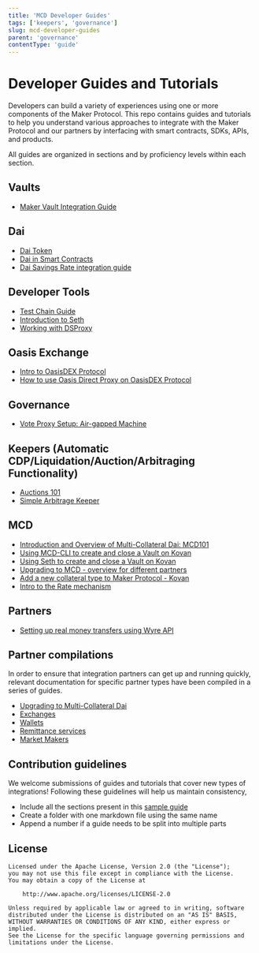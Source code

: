 ```yaml
---
title: 'MCD Developer Guides'
tags: ['keepers', 'governance']
slug: mcd-developer-guides
parent: 'governance'
contentType: 'guide'
---
```


# Developer Guides and Tutorials

Developers can build a variety of experiences using one or more components of the Maker Protocol. This repo contains guides and tutorials to help you understand various approaches to integrate with the Maker Protocol and our partners by interfacing with smart contracts, SDKs, APIs, and products.

All guides are organized in sections and by proficiency levels within each section.

## Vaults

- [Maker Vault Integration Guide](https://github.com/makerdao/developerguides/blob/master/vault/vault-integration-guide/vault-integration-guide.md)

## Dai

- [Dai Token](https://github.com/makerdao/developerguides/tree/master/dai/dai-token/dai-token.md)
- [Dai in Smart Contracts](https://github.com/makerdao/developerguides/tree/master/dai/dai-in-smart-contracts/README.md)
- [Dai Savings Rate integration guide](https://github.com/makerdao/developerguides/tree/master/dai/dsr-integration-guide/dsr-integration-guide-01.md)

## Developer Tools

- [Test Chain Guide](https://github.com/makerdao/developerguides/tree/master/devtools/test-chain-guide/test-chain-guide.md)
- [Introduction to Seth](https://github.com/makerdao/developerguides/tree/master/devtools/seth/seth-guide-01/seth-guide-01.md)
- [Working with DSProxy](https://github.com/makerdao/developerguides/tree/master/devtools/working-with-dsproxy/working-with-dsproxy.md)

## Oasis Exchange

- [Intro to OasisDEX Protocol](https://github.com/makerdao/developerguides/tree/master/Oasis/intro-to-oasis/intro-to-oasis-maker-otc.md)
- [How to use Oasis Direct Proxy on OasisDEX Protocol](https://github.com/makerdao/developerguides/tree/master/Oasis/oasis-direct-proxy.md)

## Governance

- [Vote Proxy Setup: Air-gapped Machine](https://github.com/makerdao/developerguides/tree/master/governance/vote-proxy-setup-airgapped-machine/vote-proxy-setup-airgapped-machine.md)

## Keepers \(Automatic CDP/Liquidation/Auction/Arbitraging Functionality\)

- [Auctions 101](https://github.com/makerdao/developerguides/tree/master/keepers/auctions/auctions-101.md)
- [Simple Arbitrage Keeper](https://github.com/makerdao/developerguides/tree/master/keepers/simple-arbitrage-keeper/simple-arbitrage-keeper.md)

## MCD

- [Introduction and Overview of Multi-Collateral Dai: MCD101](https://github.com/makerdao/developerguides/tree/master/mcd/mcd-101/mcd-101.md)
- [Using MCD-CLI to create and close a Vault on Kovan](https://github.com/makerdao/developerguides/tree/master/mcd/mcd-cli/mcd-cli-guide-01/mcd-cli-guide-01.md)
- [Using Seth to create and close a Vault on Kovan](https://github.com/makerdao/developerguides/tree/master/mcd/mcd-seth/mcd-seth-01.md)
- [Upgrading to MCD - overview for different partners](https://github.com/makerdao/developerguides/tree/master/mcd/upgrading-to-multi-collateral-dai/upgrading-to-multi-collateral-dai.md)
- [Add a new collateral type to Maker Protocol - Kovan](https://github.com/makerdao/developerguides/tree/master/mcd/add-collateral-type-testnet/add-collateral-type-testnet.md)
- [Intro to the Rate mechanism](https://github.com/makerdao/developerguides/tree/master/mcd/intro-rate-mechanism/intro-rate-mechanism.md)

## Partners

- [Setting up real money transfers using Wyre API](https://github.com/makerdao/developerguides/tree/master/partners/wyre-guide-01/wyre-guide-01.md)

## Partner compilations

In order to ensure that integration partners can get up and running quickly, relevant documentation for specific partner types have been compiled in a series of guides.

- [Upgrading to Multi-Collateral Dai](https://github.com/makerdao/developerguides/tree/master/mcd/upgrading-to-multi-collateral-dai/cli-mcd-migration.md)
- [Exchanges](https://github.com/makerdao/developerguides/tree/master/exchanges/README.md)
- [Wallets](https://github.com/makerdao/developerguides/tree/master/wallets/README.md)
- [Remittance services](https://github.com/makerdao/developerguides/tree/master/remittance/README.md)
- [Market Makers](https://github.com/makerdao/developerguides/tree/master/market-makers/README.md)

## Contribution guidelines

We welcome submissions of guides and tutorials that cover new types of integrations! Following these guidelines will help us maintain consistency,

- Include all the sections present in this [sample guide](https://github.com/makerdao/developerguides/tree/master/sample/sample-guide-01/sample-guide-01.md)
- Create a folder with one markdown file using the same name
- Append a number if a guide needs to be split into multiple parts

## License

```text
Licensed under the Apache License, Version 2.0 (the "License");
you may not use this file except in compliance with the License.
You may obtain a copy of the License at

    http://www.apache.org/licenses/LICENSE-2.0

Unless required by applicable law or agreed to in writing, software
distributed under the License is distributed on an "AS IS" BASIS,
WITHOUT WARRANTIES OR CONDITIONS OF ANY KIND, either express or implied.
See the License for the specific language governing permissions and
limitations under the License.
```
